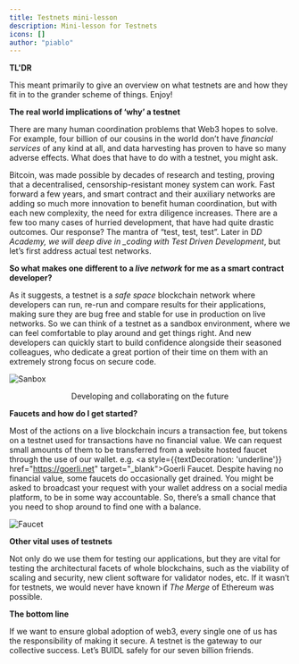 ```yaml
---
title: Testnets mini-lesson
description: Mini-lesson for Testnets
icons: []
author: "piablo"
---
```



<LessonHeader title="Test, test, test, testnets" />

**TL'DR**

This meant primarily to give an overview on what testnets are and how they fit
in to the grander scheme of things. Enjoy!

**The real world implications of ‘why’ a testnet**

There are many human coordination problems that Web3 hopes to solve. For
example, four billion of our cousins in the world don’t have _financial
services_ of any kind at all, and data harvesting has proven to have so many
adverse effects. What does that have to do with a testnet, you might ask.

Bitcoin, was made possible by decades of research and testing, proving that a
decentralised, censorship-resistant money system can work. Fast forward a few
years, and smart contract and their auxiliary networks are adding so much more
innovation to benefit human coordination, but with each new complexity, the need
for extra diligence increases. There are a few too many cases of hurried
development, that have had quite drastic outcomes. Our response? The mantra of
“test, test, test”. Later in D*D Academy, we will deep dive in \_coding with
Test Driven Development*, but let’s first address actual test networks.

**So what makes one different to a _live network_ for me as a smart contract
developer?**

As it suggests, a testnet is a _safe space_ blockchain network where developers
can run, re-run and compare results for their applications, making sure they are
bug free and stable for use in production on live networks. So we can think of a
testnet as a sandbox environment, where we can feel comfortable to play around
and get things right. And new developers can quickly start to build confidence
alongside their seasoned colleagues, who dedicate a great portion of their time
on them with an extremely strong focus on secure code.

![Sanbox](/assets/lessons/testnets/sandbox.png)

<center>Developing and collaborating on the future</center>

**Faucets and how do I get started?**

Most of the actions on a live blockchain incurs a transaction fee, but tokens on
a testnet used for transactions have no financial value. We can request small
amounts of them to be transferred from a website hosted faucet through the use
of our wallet. e.g. <a style={{textDecoration: 'underline'}}
href="https://goerli.net" target="\_blank">Goerli Faucet</a>. Despite having no
financial value, some faucets do occasionally get drained. You might be asked to
broadcast your request with your wallet address on a social media platform, to
be in some way accountable. So, there’s a small chance that you need to shop
around to find one with a balance.

![Faucet](/assets/lessons/testnets/faucet.png)

**Other vital uses of testnets**

Not only do we use them for testing our applications, but they are vital for
testing the architectural facets of whole blockchains, such as the viability of
scaling and security, new client software for validator nodes, etc. If it wasn’t
for testnets, we would never have known if _The Merge_ of Ethereum was possible.

**The bottom line**

If we want to ensure global adoption of web3, every single one of us has the
responsibility of making it secure. A testnet is the gateway to our collective
success. Let’s BUIDL safely for our seven billion friends.
